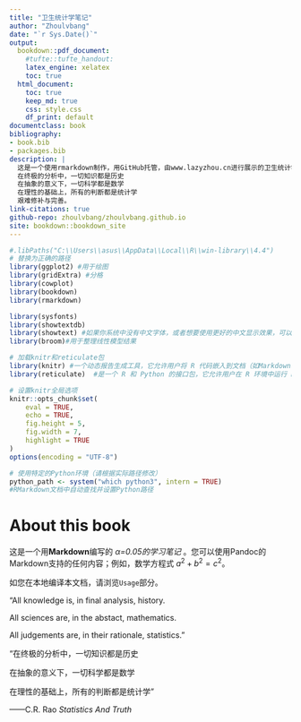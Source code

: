 ```yaml
--- 
title: "卫生统计学笔记"
author: "Zhoulvbang"
date: "`r Sys.Date()`"
output:
  bookdown::pdf_document:
    #tufte::tufte_handout:
    latex_engine: xelatex
    toc: true
  html_document:
    toc: true
    keep_md: true
    css: style.css
    df_print: default
documentclass: book
bibliography:
- book.bib
- packages.bib
description: |
  这是一个使用rmarkdown制作，用GitHub托管，由www.lazyzhou.cn进行展示的卫生统计学笔记。
  在终极的分析中，一切知识都是历史
  在抽象的意义下，一切科学都是数学
  在理性的基础上，所有的判断都是统计学
  艰难修补与完善。
link-citations: true
github-repo: zhoulvbang/zhoulvbang.github.io
site: bookdown::bookdown_site
---
```


```r
#.libPaths("C:\\Users\\asus\\AppData\\Local\\R\\win-library\\4.4")  
# 替换为正确的路径
library(ggplot2) #用于绘图
library(gridExtra) #分格
library(cowplot)
library(bookdown)
library(rmarkdown)

library(sysfonts)
library(showtextdb)
library(showtext) #如果你系统中没有中文字体，或者想要使用更好的中文显示效果，可以使用 showtext 包。
library(broom)#用于整理线性模型结果

# 加载knitr和reticulate包
library(knitr) #一个动态报告生成工具，它允许用户将 R 代码嵌入到文档（如Markdown、LaTeX、HTML、Markdown）中，并生成包含代码、文本、图形和输出结果的报告。
library(reticulate)  #是一个 R 和 Python 的接口包，它允许用户在 R 环境中运行 Python 代码，并实现 R 和 Python 之间的无缝数据交换。

# 设置knitr全局选项
knitr::opts_chunk$set(
	eval = TRUE,
	echo = TRUE,
	fig.height = 5,
	fig.width = 7,
	highlight = TRUE
)
options(encoding = "UTF-8")

# 使用特定的Python环境（请根据实际路径修改）
python_path <- system("which python3", intern = TRUE)
#RMarkdown文档中自动查找并设置Python路径
```


# About this book

这是一个用**Markdown**编写的 _$\alpha$=0.05的学习笔记_ 。您可以使用Pandoc的Markdown支持的任何内容；例如，数学方程式 $a^2 + b^2 = c^2$。

如您在本地编译本文档，请浏览`Usage`部分。

  “All knowledge is, in final analysis, history.

All sciences are, in the abstact, mathematics.

All judgements are, in their rationale, statistics.”

  “在终极的分析中，一切知识都是历史
  
  在抽象的意义下，一切科学都是数学
  
  在理性的基础上，所有的判断都是统计学”
  
  ——C.R. Rao *Statistics And Truth*
  
  

